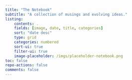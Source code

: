 ```yaml
---
title: "The Notebook"
subtitle: "A collection of musings and evolving ideas."
listing:
    contents: .
    fields: [image, date, title, categories]
    sort: "date desc"
    type: grid
    categories: numbered
    sort-ui: true
    filter-ui: true
    image-placeholder: /imgs/placeholder-notebook.png
toc: false
repo-actions: false
comments: false
---
```

